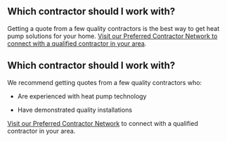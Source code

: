 ::: {.content-hidden when-format="pptx"}

# Which contractor should I work with?

Getting a quote from a few quality contractors is the best way to get heat pump solutions for your home. [Visit our Preferred Contractor Network to connect with a qualified contractor in your area ](https://www.mnashp.org/preferred-contractor-network-homeowners).

:::

::: {.content-visible when-format="pptx"}

# Which contractor should I work with?

We recommend getting quotes from a few quality contractors who:

- Are experienced with heat pump technology

- Have demonstrated quality installations

[Visit our Preferred Contractor Network](https://www.mnashp.org/preferred-contractor-network-homeowners) to connect with a qualified contractor in your area.

:::